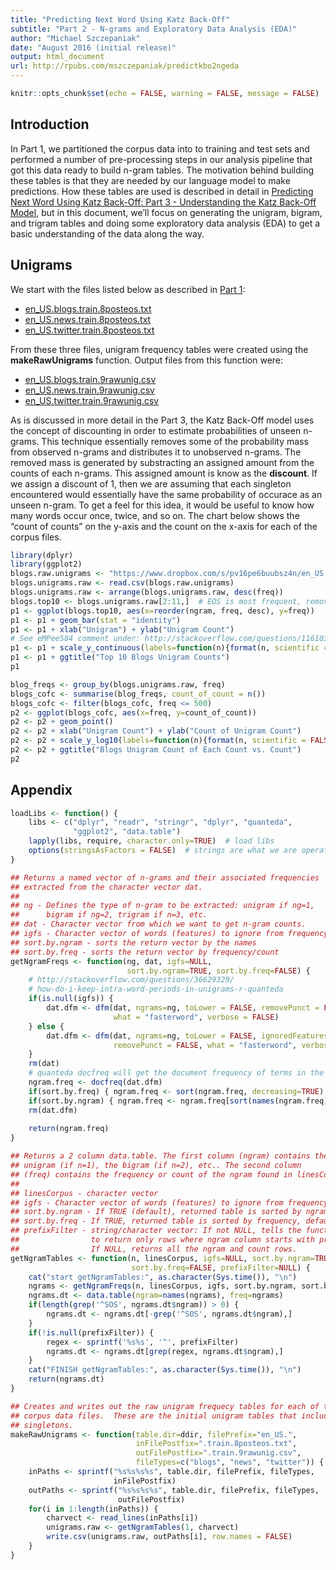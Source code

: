 ```yaml
---
title: "Predicting Next Word Using Katz Back-Off"
subtitle: "Part 2 - N-grams and Exploratory Data Analysis (EDA)"
author: "Michael Szczepaniak"
date: "August 2016 (initial release)"
output: html_document
url: http://rpubs.com/mszczepaniak/predictkbo2ngeda
---
```


```r
knitr::opts_chunk$set(echo = FALSE, warning = FALSE, message = FALSE)
```

## Introduction
In Part 1, we partitioned the corpus data into to training and test sets and performed a number of pre-processing steps in our analysis pipeline that got this data ready to build n-gram tables.  The motivation behind building these tables is that they are needed by our language model to make predictions.  How these tables are used is described in detail in [Predicting Next Word Using Katz Back-Off: Part 3 - Understanding the Katz Back-Off Model](http://rpubs.com/mszczepaniak/predictkbo3model), but in this document, we'll focus on generating the unigram, bigram, and trigram tables and doing some exploratory data analysis (EDA) to get a basic understanding of the data along the way.

## Unigrams
We start with the files listed below as described in [Part 1](http://rpubs.com/mszczepaniak/predictkbo1preproc):

+ [en_US.blogs.train.8posteos.txt](https://www.dropbox.com/s/9dx3oo1w5uf8n1t/en_US.blogs.train.8posteos.txt?dl=1)
+ [en_US.news.train.8posteos.txt](https://www.dropbox.com/s/54cvi36161y6pvk/en_US.news.train.8posteos.txt?dl=1)
+ [en_US.twitter.train.8posteos.txt](https://www.dropbox.com/s/6ayhavfnzs5lmqa/en_US.twitter.train.8posteos.txt?dl=1)

From these three files, unigram frequency tables were created using the **makeRawUnigrams** function. Output files from this function were:

+ [en_US.blogs.train.9rawunig.csv](https://www.dropbox.com/s/pv16pe6buubsz4n/en_US.blogs.train.9rawunig.csv?dl=1)
+ [en_US.news.train.9rawunig.csv](https://www.dropbox.com/s/4u90r188ht2etic/en_US.news.train.9rawunig.csv?dl=1)
+ [en_US.twitter.train.9rawunig.csv](https://www.dropbox.com/s/2sskj3taoq9bkbi/en_US.twitter.train.9rawunig.csv?dl=1)

As is discussed in more detail in the Part 3, the Katz Back-Off model uses the concept of discounting in order to estimate probabilities of unseen n-grams.  This technique essentially removes some of the probability mass from observed n-grams and distributes it to unobserved n-grams.  The removed mass is generated by substracting an assigned amount from the counts of each n-grams.  This assigned amount is know as the **discount**.  If we assign a discount of 1, then we are assuming that each singleton encountered would essentially have the same probability of occurace as an unseen n-gram.  To get a feel for this idea, it would be useful to know how many words occur once, twice, and so on.  The chart below shows the "count of counts" on the y-axis and the count on the x-axis for each of the corpus files.

```r
library(dplyr)
library(ggplot2)
blogs.raw.unigrams <- "https://www.dropbox.com/s/pv16pe6buubsz4n/en_US.blogs.train.9rawunig.csv?dl=1"
blogs.unigrams.raw <- read.csv(blogs.raw.unigrams)
blogs.unigrams.raw <- arrange(blogs.unigrams.raw, desc(freq))
blogs.top10 <- blogs.unigrams.raw[2:11,]  # EOS is most frequent, remove
p1 <- ggplot(blogs.top10, aes(x=reorder(ngram, freq, desc), y=freq))
p1 <- p1 + geom_bar(stat = "identity")
p1 <- p1 + xlab("Unigram") + ylab("Unigram Count")
# See eMPee584 comment under: http://stackoverflow.com/questions/11610377/how-do-i-change-the-formatting-of-numbers-on-an-axis-with-ggplot#comment-47793720
p1 <- p1 + scale_y_continuous(labels=function(n){format(n, scientific = FALSE)})
p1 <- p1 + ggtitle("Top 10 Blogs Unigram Counts")
p1

blog_freqs <- group_by(blogs.unigrams.raw, freq)
blogs_cofc <- summarise(blog_freqs, count_of_count = n())
blogs_cofc <- filter(blogs_cofc, freq <= 500)
p2 <- ggplot(blogs_cofc, aes(x=freq, y=count_of_count))
p2 <- p2 + geom_point()
p2 <- p2 + xlab("Unigram Count") + ylab("Count of Unigram Count")
p2 <- p2 + scale_y_log10(labels=function(n){format(n, scientific = FALSE)})
p2 <- p2 + ggtitle("Blogs Unigram Count of Each Count vs. Count")
p2
```


## Appendix

```r
loadLibs <- function() {
    libs <- c("dplyr", "readr", "stringr", "dplyr", "quanteda",
              "ggplot2", "data.table")
    lapply(libs, require, character.only=TRUE)  # load libs
    options(stringsAsFactors = FALSE)  # strings are what we are operating on...
}

## Returns a named vector of n-grams and their associated frequencies
## extracted from the character vector dat.
##
## ng - Defines the type of n-gram to be extracted: unigram if ng=1,
##      bigram if ng=2, trigram if n=3, etc.
## dat - Character vector from which we want to get n-gram counts.
## igfs - Character vector of words (features) to ignore from frequency table
## sort.by.ngram - sorts the return vector by the names
## sort.by.freq - sorts the return vector by frequency/count
getNgramFreqs <- function(ng, dat, igfs=NULL,
                          sort.by.ngram=TRUE, sort.by.freq=FALSE) {
    # http://stackoverflow.com/questions/36629329/
    # how-do-i-keep-intra-word-periods-in-unigrams-r-quanteda
    if(is.null(igfs)) {
        dat.dfm <- dfm(dat, ngrams=ng, toLower = FALSE, removePunct = FALSE,
                       what = "fasterword", verbose = FALSE)
    } else {
        dat.dfm <- dfm(dat, ngrams=ng, toLower = FALSE, ignoredFeatures=igfs,
                       removePunct = FALSE, what = "fasterword", verbose = FALSE)
    }
    rm(dat)
    # quanteda docfreq will get the document frequency of terms in the dfm
    ngram.freq <- docfreq(dat.dfm)
    if(sort.by.freq) { ngram.freq <- sort(ngram.freq, decreasing=TRUE) }
    if(sort.by.ngram) { ngram.freq <- ngram.freq[sort(names(ngram.freq))] }
    rm(dat.dfm)
    
    return(ngram.freq)
}

## Returns a 2 column data.table. The first column (ngram) contains the
## unigram (if n=1), the bigram (if n=2), etc.. The second column
## (freq) contains the frequency or count of the ngram found in linesCorpus.
##
## linesCorpus - character vector
## igfs - Character vector of words (features) to ignore from frequency table
## sort.by.ngram - If TRUE (default), returned table is sorted by ngram
## sort.by.freq - If TRUE, returned table is sorted by frequency, default=FALSE
## prefixFilter - string/character vector: If not NULL, tells the function
##                to return only rows where ngram column starts with prefixFilter.
##                If NULL, returns all the ngram and count rows.
getNgramTables <- function(n, linesCorpus, igfs=NULL, sort.by.ngram=TRUE,
                           sort.by.freq=FALSE, prefixFilter=NULL) {
    cat("start getNgramTables:", as.character(Sys.time()), "\n")
    ngrams <- getNgramFreqs(n, linesCorpus, igfs, sort.by.ngram, sort.by.freq)
    ngrams.dt <- data.table(ngram=names(ngrams), freq=ngrams)
    if(length(grep('^SOS', ngrams.dt$ngram)) > 0) {
        ngrams.dt <- ngrams.dt[-grep('^SOS', ngrams.dt$ngram),]
    }
    if(!is.null(prefixFilter)) {
        regex <- sprintf('%s%s', '^', prefixFilter)
        ngrams.dt <- ngrams.dt[grep(regex, ngrams.dt$ngram),]
    }
    cat("FINISH getNgramTables:", as.character(Sys.time()), "\n")
    return(ngrams.dt)
}

## Creates and writes out the raw unigram frequecy tables for each of the 
## corpus data files.  These are the initial unigram tables that include the
## singletons.
makeRawUnigrams <- function(table.dir=ddir, filePrefix="en_US.",
                            inFilePostfix=".train.8posteos.txt",
                            outFilePostfix=".train.9rawunig.csv",
                            fileTypes=c("blogs", "news", "twitter")) {
    inPaths <- sprintf("%s%s%s%s", table.dir, filePrefix, fileTypes,
                       inFilePostfix)
    outPaths <- sprintf("%s%s%s%s", table.dir, filePrefix, fileTypes,
                        outFilePostfix)
    for(i in 1:length(inPaths)) {
        charvect <- read_lines(inPaths[i])
        unigrams.raw <- getNgramTables(1, charvect)
        write.csv(unigrams.raw, outPaths[i], row.names = FALSE)
    }
}




```


